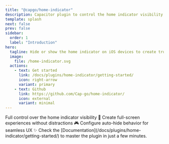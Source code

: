 ```yaml
---
title: "@capgo/home-indicator"
description: Capacitor plugin to control the home indicator visibility on iOS devices, allowing for immersive full-screen experiences.
template: splash
next: false
prev: false
sidebar:
  order: 1
  label: "Introduction"
hero:
  tagline: Hide or show the home indicator on iOS devices to create truly immersive full-screen experiences in your app.
  image:
    file: /home-indicator.svg
  actions:
    - text: Get started
      link: /docs/plugins/home-indicator/getting-started/
      icon: right-arrow
      variant: primary
    - text: Github
      link: https://github.com/Cap-go/home-indicator/
      icon: external
      variant: minimal
---
```



<CardGrid stagger>
  <Card title="iOS home indicator control" icon="rocket">
    Full control over the home indicator visibility 📱
  </Card>
  <Card title="Immersive experiences" icon="setting">
    Create full-screen experiences without distractions 🎮
  </Card>
  <Card title="Auto-hide support" icon="star">
    Configure auto-hide behavior for seamless UX ✨
  </Card>
  <Card title="Comprehensive Documentation" icon="open-book">
    Check the [Documentation](/docs/plugins/home-indicator/getting-started/) to master the plugin in just a few minutes.
  </Card>
</CardGrid>
